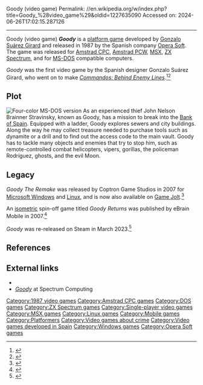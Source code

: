 Goody (video game)
Permalink: //en.wikipedia.org/w/index.php?title=Goody_%28video_game%29&oldid=1227635090
Accessed on: 2024-06-26T17:02:15.287126



------
Goody (video game)
{{Short description|1988 video game}}
{{Infobox video game
|title = Goody
|image = Goody_MSX_Cover_Art.jpg
|image_size =
|caption =
|developer = [[Gonzalo Suárez Girard]]
|publisher = [[Opera Soft]]
|released = 1988
|genre = [[Platform game|Platform]]
|modes = [[Single-player video game|Single-player]]
|platforms = [[Amstrad CPC]], [[Amstrad PCW]], [[MS-DOS]], [[ZX Spectrum]], [[MSX]]
}}
'''''Goody''''' is a [[platform game]] developed by [[Gonzalo Suárez Girard]] and released in 1987 by the Spanish company [[Opera Soft]]. The game was released for [[Amstrad CPC]], [[Amstrad PCW]], [[MSX]], [[ZX Spectrum]], and for [[MS-DOS]] compatible computers.

''Goody'' was the first video game by the Spanish designer Gonzalo Suárez Girard, who went on to make ''[[Commandos: Behind Enemy Lines]]''.<ref name=espanol>{{cite web | archiveurl=https://web.archive.org/web/20200925112947/https://www.elespanol.com/videojuegos/20160201/98990345_0.html | url=https://www.elespanol.com/videojuegos/20160201/98990345_0.html | title=Así cambió el cuento en el mundo de los videojuegos españoles | author=Sánchez, Víctor | date=February 2, 2016 | work=[[El Espanol]] | language=Spanish | archivedate=September 25, 2020 | url-status=live}}</ref><ref name=machina>{{cite web | archiveurl=https://web.archive.org/web/20200925112717/http://deusexmachina.es/entrevista-a-gonzo-suarez-desarrollador-de-videojuegos/ | url=http://deusexmachina.es/entrevista-a-gonzo-suarez-desarrollador-de-videojuegos/ | title=Entrevista a Gonzo Suarez, desarrollador de videojuegos | author=Suarez, Ricardo | date=October 9, 2014 | work=Deus Ex Machina | language=Spanish | archivedate=September 25, 2020 | url-status=live}}</ref>

==Plot==
[[Image:Goody.png|thumb|left|Four-color MS-DOS version]]
As an experienced thief John Nelson Brainner Stravinsky, known as Goody, has a mission to break into the [[Bank of Spain]]. Equipped with a ladder, Goody explores sewers and city buildings. Along the way he may collect treasure needed to purchase tools such as dynamite or a drill and to find out the access code to the main vault. Goody has to tackle many objects and enemies that try to stop him, such as remote-controlled combat helicopters, vipers, gorillas, the policeman Rodríguez, ghosts, and the evil Moon.

==Legacy==
''Goody The Remake'' was released by Coptron Game Studios in 2007 for [[Microsoft Windows]] and [[Linux]], and is now also available on [[Game Jolt]].<ref>{{cite web | url=https://gamejolt.com/games/goody-the-remake-il-ladro/18208 | title=Goody The Remake (Il Ladro) by Coptron Game Studios - Game Jolt}}</ref>

An [[Isometric video game graphics|isometric]] spin-off game titled ''Goody Returns'' was published by eBrain Mobile in 2007.<ref>{{cite web | url=https://computeremuzone.com/ficha/1594/goody-returns&sec=mobile&l=en | title=Goody Returns - Mobile Zone}}</ref>

''Goody'' was re-released on Steam in March 2023.<ref>{{cite web | url=https://store.steampowered.com/app/1879530/Retro_Golden_Age__Goody/ | title=Retro Golden Age - Goody on Steam}}</ref>

==References==
{{reflist}}

==External links==
* {{moby game|id=/goody|name=''Goody''}}
* [https://spectrumcomputing.co.uk/index.php?cat=96&id=2099 ''Goody''] at Spectrum Computing

[[Category:1987 video games]]
[[Category:Amstrad CPC games]]
[[Category:DOS games]]
[[Category:ZX Spectrum games]]
[[Category:Single-player video games]]
[[Category:MSX games]]
[[Category:Linux games]]
[[Category:Mobile games]]
[[Category:Platformers]]
[[Category:Video games about crime]]
[[Category:Video games developed in Spain]]
[[Category:Windows games]]
[[Category:Opera Soft games]]

{{Videogame-stub}}